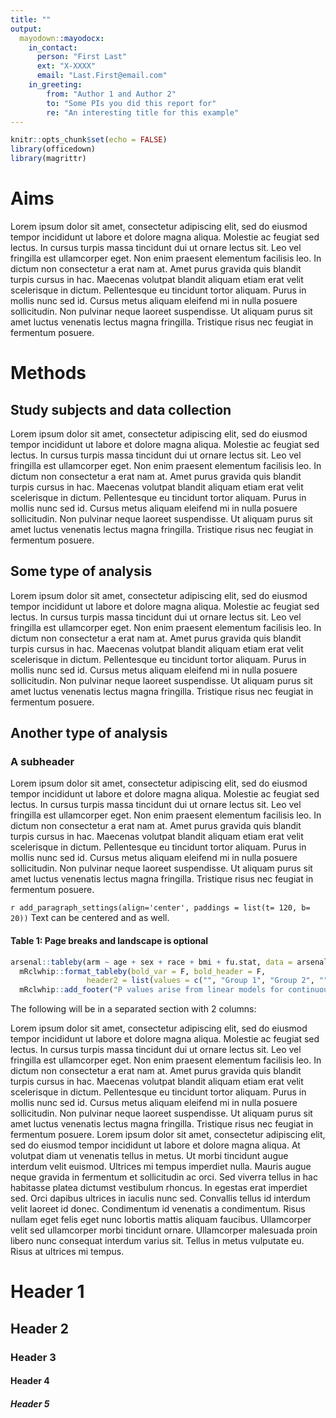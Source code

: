 ```yaml
---
title: ""
output: 
  mayodown::mayodocx:
    in_contact:
      person: "First Last"
      ext: "X-XXXX"
      email: "Last.First@email.com"
    in_greeting:
        from: "Author 1 and Author 2"
        to: "Some PIs you did this report for"
        re: "An interesting title for this example"
---
```


```r
knitr::opts_chunk$set(echo = FALSE)
library(officedown)
library(magrittr)
```


# Aims

Lorem ipsum dolor sit amet, consectetur adipiscing elit, sed do eiusmod tempor incididunt ut labore et dolore magna aliqua. Molestie ac feugiat sed lectus. In cursus turpis massa tincidunt dui ut ornare lectus sit. Leo vel fringilla est ullamcorper eget. Non enim praesent elementum facilisis leo. In dictum non consectetur a erat nam at. Amet purus gravida quis blandit turpis cursus in hac. Maecenas volutpat blandit aliquam etiam erat velit scelerisque in dictum. Pellentesque eu tincidunt tortor aliquam. Purus in mollis nunc sed id. Cursus metus aliquam eleifend mi in nulla posuere sollicitudin. Non pulvinar neque laoreet suspendisse. Ut aliquam purus sit amet luctus venenatis lectus magna fringilla. Tristique risus nec feugiat in fermentum posuere.

<!-- CHUNK_PAGEBREAK -->


# Methods

## Study subjects and data collection

Lorem ipsum dolor sit amet, consectetur adipiscing elit, sed do eiusmod tempor incididunt ut labore et dolore magna aliqua. Molestie ac feugiat sed lectus. In cursus turpis massa tincidunt dui ut ornare lectus sit. Leo vel fringilla est ullamcorper eget. Non enim praesent elementum facilisis leo. In dictum non consectetur a erat nam at. Amet purus gravida quis blandit turpis cursus in hac. Maecenas volutpat blandit aliquam etiam erat velit scelerisque in dictum. Pellentesque eu tincidunt tortor aliquam. Purus in mollis nunc sed id. Cursus metus aliquam eleifend mi in nulla posuere sollicitudin. Non pulvinar neque laoreet suspendisse. Ut aliquam purus sit amet luctus venenatis lectus magna fringilla. Tristique risus nec feugiat in fermentum posuere.

## Some type of analysis

Lorem ipsum dolor sit amet, consectetur adipiscing elit, sed do eiusmod tempor incididunt ut labore et dolore magna aliqua. Molestie ac feugiat sed lectus. In cursus turpis massa tincidunt dui ut ornare lectus sit. Leo vel fringilla est ullamcorper eget. Non enim praesent elementum facilisis leo. In dictum non consectetur a erat nam at. Amet purus gravida quis blandit turpis cursus in hac. Maecenas volutpat blandit aliquam etiam erat velit scelerisque in dictum. Pellentesque eu tincidunt tortor aliquam. Purus in mollis nunc sed id. Cursus metus aliquam eleifend mi in nulla posuere sollicitudin. Non pulvinar neque laoreet suspendisse. Ut aliquam purus sit amet luctus venenatis lectus magna fringilla. Tristique risus nec feugiat in fermentum posuere.


## Another type of analysis

### A subheader

Lorem ipsum dolor sit amet, consectetur adipiscing elit, sed do eiusmod tempor incididunt ut labore et dolore magna aliqua. Molestie ac feugiat sed lectus. In cursus turpis massa tincidunt dui ut ornare lectus sit. Leo vel fringilla est ullamcorper eget. Non enim praesent elementum facilisis leo. In dictum non consectetur a erat nam at. Amet purus gravida quis blandit turpis cursus in hac. Maecenas volutpat blandit aliquam etiam erat velit scelerisque in dictum. Pellentesque eu tincidunt tortor aliquam. Purus in mollis nunc sed id. Cursus metus aliquam eleifend mi in nulla posuere sollicitudin. Non pulvinar neque laoreet suspendisse. Ut aliquam purus sit amet luctus venenatis lectus magna fringilla. Tristique risus nec feugiat in fermentum posuere.


`r add_paragraph_settings(align='center', paddings = list(t= 120, b= 20))`
Text can be centered and <!---CHUNK_TEXT{str: 'styled', color: 'blue'}---> as well.


<!---BLOCK_LANDSCAPE_START--->

#### Table 1: Page breaks and landscape is optional
```r
arsenal::tableby(arm ~ age + sex + race + bmi + fu.stat, data = arsenal::mockstudy) %>%  
  mRclwhip::format_tableby(bold_var = F, bold_header = F, 
                 header2 = list(values = c("", "Group 1", "Group 2", ""), colwidths = c(1, 2, 2, 1))) %>% 
  mRclwhip::add_footer("P values arise from linear models for continuous variables and Pearson's chi-squared test for categorical.  Sample mean (sd) and N (%) are given.")
```

<!---BLOCK_LANDSCAPE_STOP--->

The following will be in a separated section with 2 columns:

<!---BLOCK_MULTICOL_START--->

Lorem ipsum dolor sit amet, consectetur adipiscing elit, sed do eiusmod tempor incididunt ut labore et dolore magna aliqua. Molestie ac feugiat sed lectus. In cursus turpis massa tincidunt dui ut ornare lectus sit. Leo vel fringilla est ullamcorper eget. Non enim praesent elementum facilisis leo. In dictum non consectetur a erat nam at. Amet purus gravida quis blandit turpis cursus in hac. Maecenas volutpat blandit aliquam etiam erat velit scelerisque in dictum. Pellentesque eu tincidunt tortor aliquam. Purus in mollis nunc sed id. Cursus metus aliquam eleifend mi in nulla posuere sollicitudin. Non pulvinar neque laoreet suspendisse. Ut aliquam purus sit amet luctus venenatis lectus magna fringilla. Tristique risus nec feugiat in fermentum posuere.
<!---CHUNK_COLUMNBREAK--->
Lorem ipsum dolor sit amet, consectetur adipiscing elit, sed do eiusmod tempor incididunt ut labore et dolore magna aliqua. At volutpat diam ut venenatis tellus in metus. Ut morbi tincidunt augue interdum velit euismod. Ultrices mi tempus imperdiet nulla. Mauris augue neque gravida in fermentum et sollicitudin ac orci. Sed viverra tellus in hac habitasse platea dictumst vestibulum rhoncus. In egestas erat imperdiet sed. Orci dapibus ultrices in iaculis nunc sed. Convallis tellus id interdum velit laoreet id donec. Condimentum id venenatis a condimentum. Risus nullam eget felis eget nunc lobortis mattis aliquam faucibus. Ullamcorper velit sed ullamcorper morbi tincidunt ornare. Ullamcorper malesuada proin libero nunc consequat interdum varius sit. Tellus in metus vulputate eu. Risus at ultrices mi tempus.

<!---BLOCK_MULTICOL_STOP{widths: [3,3], space: 0.4, sep: false}--->


<!-- CHUNK_PAGEBREAK -->

# Header 1

## Header 2

### Header 3

#### Header 4

##### Header 5
